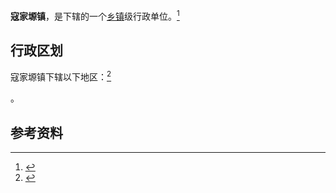 {{中国乡级行政区|61/08/29/103/000}}

'''寇家塬镇'''，是{{PRC admin/fullname|61/08/29/103/000|3}}下辖的一个[[乡镇|乡镇]]级行政单位。<ref>{{PRC admin/ref sgc|{{PRC admin/parent|61/08/29/103/000}}}}</ref>

== 行政区划 ==

寇家塬镇下辖以下地区：<ref>{{PRC admin/ref sgc|61/08/29/103/000}}</ref>

{{PRC admin/children|61/08/29/103/000}}。

== 参考资料 ==

{{reflist}}

{{行政区划小作品}}
{{PRC admin/navcat|61/08/29/103/000}}